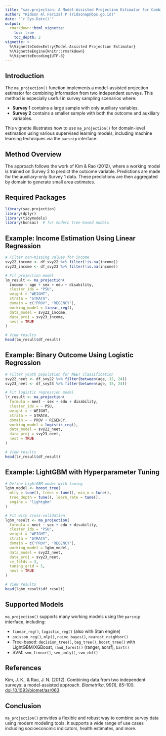 ```yaml
---
title: "sae.projection: A Model-Assisted Projection Estimator for Combining Independent Surveys"
author: "Ridson Al Farizal P (ridsonap@bps.go.id)"
date: "`r Sys.Date()`"
output:
  rmarkdown::html_vignette:
    toc: true
    toc_depth: 2
vignette: >
  %\VignetteIndexEntry{Model-Assisted Projection Estimator}
  %\VignetteEngine{knitr::rmarkdown}
  %\VignetteEncoding{UTF-8}
---
```


## Introduction

The `ma_projection()` function implements a model-assisted projection estimator for combining information from two independent surveys. This method is especially useful in survey sampling scenarios where:

- **Survey 1** contains a large sample with only auxiliary variables.
- **Survey 2** contains a smaller sample with both the outcome and auxiliary variables.

This vignette illustrates how to use `ma_projection()` for domain-level estimation using various supervised learning models, including machine learning techniques via the `parsnip` interface.

## Method Overview

The approach follows the work of Kim & Rao (2012), where a working model is trained on Survey 2 to predict the outcome variable. Predictions are made for the auxiliary-only Survey 1 data. These predictions are then aggregated by domain to generate small area estimates.

## Required Packages

```r
library(sae.projection)
library(dplyr)
library(tidymodels)
library(bonsai)  # for modern tree-based models
```

## Example: Income Estimation Using Linear Regression

```r
# Filter non-missing values for income
svy22_income <- df_svy22 %>% filter(!is.na(income))
svy23_income <- df_svy23 %>% filter(!is.na(income))

# Fit projection model
lm_result <- ma_projection(
  income ~ age + sex + edu + disability,
  cluster_ids = "PSU",
  weight = "WEIGHT",
  strata = "STRATA",
  domain = c("PROV", "REGENCY"),
  working_model = linear_reg(),
  data_model = svy22_income,
  data_proj = svy23_income,
  nest = TRUE
)

# View results
head(lm_result$df_result)
```

## Example: Binary Outcome Using Logistic Regression

```r
# Filter youth population for NEET classification
svy22_neet <- df_svy22 %>% filter(between(age, 15, 24))
svy23_neet <- df_svy23 %>% filter(between(age, 15, 24))

# Fit logistic regression model
lr_result <- ma_projection(
  formula = neet ~ sex + edu + disability,
  cluster_ids = ~ PSU,
  weight = ~ WEIGHT,
  strata = ~ STRATA,
  domain = ~ PROV + REGENCY,
  working_model = logistic_reg(),
  data_model = svy22_neet,
  data_proj = svy23_neet,
  nest = TRUE
)

# View results
head(lr_result$df_result)
```

## Example: LightGBM with Hyperparameter Tuning

```r
# Define LightGBM model with tuning
lgbm_model <- boost_tree(
  mtry = tune(), trees = tune(), min_n = tune(),
  tree_depth = tune(), learn_rate = tune(),
  engine = "lightgbm"
)

# Fit with cross-validation
lgbm_result <- ma_projection(
  formula = neet ~ sex + edu + disability,
  cluster_ids = "PSU",
  weight = "WEIGHT",
  strata = "STRATA",
  domain = c("PROV", "REGENCY"),
  working_model = lgbm_model,
  data_model = svy22_neet,
  data_proj = svy23_neet,
  cv_folds = 3,
  tuning_grid = 5,
  nest = TRUE
)

# View results
head(lgbm_result$df_result)
```

## Supported Models

`ma_projection()` supports many working models using the `parsnip` interface, including:

- `linear_reg()`, `logistic_reg()` (also with Stan engine)
- `poisson_reg()`, `mlp()`, `naive_bayes()`, `nearest_neighbor()`
- Tree-based: `decision_tree()`, `bag_tree()`, `boost_tree()` with LightGBM/XGBoost, `rand_forest()` (ranger, aorsf), `bart()`
- SVM: `svm_linear()`, `svm_poly()`, `svm_rbf()`

## References

Kim, J. K., & Rao, J. N. (2012). Combining data from two independent surveys: a model-assisted approach. *Biometrika*, 99(1), 85–100. [doi:10.1093/biomet/asr063](https://doi.org/10.1093/biomet/asr063)

## Conclusion

`ma_projection()` provides a flexible and robust way to combine survey data using modern modeling tools. It supports a wide range of use cases including socioeconomic indicators, health estimates, and more.
